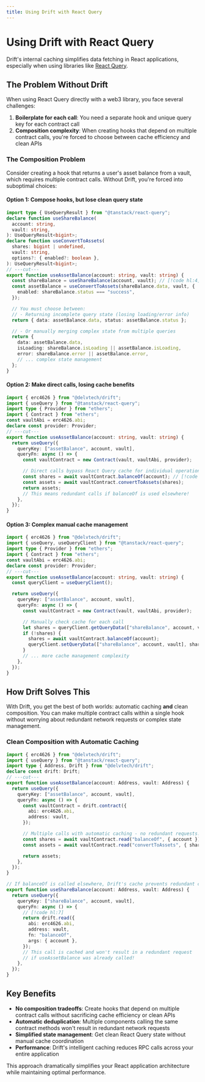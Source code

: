 ```yaml
---
title: Using Drift with React Query
---
```


# Using Drift with React Query

Drift's internal caching simplifies data fetching in React applications,
especially when using libraries like [React
Query](https://tanstack.com/query/latest).

## The Problem Without Drift

When using React Query directly with a web3 library, you face several
challenges:

1. **Boilerplate for each call**: You need a separate hook and unique query key
   for each contract call
2. **Composition complexity**: When creating hooks that depend on multiple
   contract calls, you're forced to choose between cache efficiency and clean
   APIs

### The Composition Problem

Consider creating a hook that returns a user's asset balance from a vault, which
requires multiple contract calls. Without Drift, you're forced into suboptimal
choices:

#### Option 1: Compose hooks, but lose clean query state

```ts twoslash
import type { UseQueryResult } from "@tanstack/react-query";
declare function useShareBalance(
  account: string,
  vault: string,
): UseQueryResult<bigint>;
declare function useConvertToAssets(
  shares: bigint | undefined,
  vault: string,
  options?: { enabled?: boolean },
): UseQueryResult<bigint>;
// ---cut---
export function useAssetBalance(account: string, vault: string) {
  const shareBalance = useShareBalance(account, vault); // [!code hl:4]
  const assetBalance = useConvertToAssets(shareBalance.data, vault, {
    enabled: shareBalance.status === "success",
  });

  // You must choose between:
  // - Returning incomplete query state (losing loading/error info)
  return { data: assetBalance.data, status: assetBalance.status };

  // - Or manually merging complex state from multiple queries
  return {
    data: assetBalance.data,
    isLoading: shareBalance.isLoading || assetBalance.isLoading,
    error: shareBalance.error || assetBalance.error,
    // ... complex state management
  };
}
```

#### Option 2: Make direct calls, losing cache benefits

```ts twoslash
import { erc4626 } from "@delvtech/drift";
import { useQuery } from "@tanstack/react-query";
import type { Provider } from "ethers";
import { Contract } from "ethers";
const vaultAbi = erc4626.abi;
declare const provider: Provider;
// ---cut---
export function useAssetBalance(account: string, vault: string) {
  return useQuery({
    queryKey: ["assetBalance", account, vault],
    queryFn: async () => {
      const vaultContract = new Contract(vault, vaultAbi, provider);

      // Direct calls bypass React Query cache for individual operations
      const shares = await vaultContract.balanceOf(account); // [!code hl:2]
      const assets = await vaultContract.convertToAssets(shares);
      return assets;
      // This means redundant calls if balanceOf is used elsewhere!
    },
  });
}
```

#### Option 3: Complex manual cache management

```ts twoslash
import { erc4626 } from "@delvtech/drift";
import { useQuery, useQueryClient } from "@tanstack/react-query";
import type { Provider } from "ethers";
import { Contract } from "ethers";
const vaultAbi = erc4626.abi;
declare const provider: Provider;
// ---cut---
export function useAssetBalance(account: string, vault: string) {
  const queryClient = useQueryClient();

  return useQuery({
    queryKey: ["assetBalance", account, vault],
    queryFn: async () => {
      const vaultContract = new Contract(vault, vaultAbi, provider);

      // Manually check cache for each call
      let shares = queryClient.getQueryData(["shareBalance", account, vault]); // [!code hl:5]
      if (!shares) {
        shares = await vaultContract.balanceOf(account);
        queryClient.setQueryData(["shareBalance", account, vault], shares);
      }
      // ... more cache management complexity
    },
  });
}
```

## How Drift Solves This

With Drift, you get the best of both worlds: automatic caching **and** clean
composition. You can make multiple contract calls within a single hook without
worrying about redundant network requests or complex state management.

### Clean Composition with Automatic Caching

```ts twoslash
import { erc4626 } from "@delvtech/drift";
import { useQuery } from "@tanstack/react-query";
import type { Address, Drift } from "@delvtech/drift";
declare const drift: Drift;
// ---cut---
export function useAssetBalance(account: Address, vault: Address) {
  return useQuery({
    queryKey: ["assetBalance", account, vault],
    queryFn: async () => {
      const vaultContract = drift.contract({
        abi: erc4626.abi,
        address: vault,
      });

      // Multiple calls with automatic caching - no redundant requests!
      const shares = await vaultContract.read("balanceOf", { account }); // [!code hl:2]
      const assets = await vaultContract.read("convertToAssets", { shares });

      return assets;
    },
  });
}

// If balanceOf is called elsewhere, Drift's cache prevents redundant calls
export function useShareBalance(account: Address, vault: Address) {
  return useQuery({
    queryKey: ["shareBalance", account, vault],
    queryFn: async () => {
      // [!code hl:7]
      return drift.read({
        abi: erc4626.abi,
        address: vault,
        fn: "balanceOf",
        args: { account },
      });
      // This call is cached and won't result in a redundant request
      // if useAssetBalance was already called!
    },
  });
}
```

## Key Benefits

- **No composition tradeoffs**: Create hooks that depend on multiple contract
  calls without sacrificing cache efficiency or clean APIs
- **Automatic deduplication**: Multiple components calling the same contract
  methods won't result in redundant network requests
- **Simplified state management**: Get clean React Query state without manual
  cache coordination
- **Performance**: Drift's intelligent caching reduces RPC calls across your
  entire application

This approach dramatically simplifies your React application architecture while
maintaining optimal performance.
